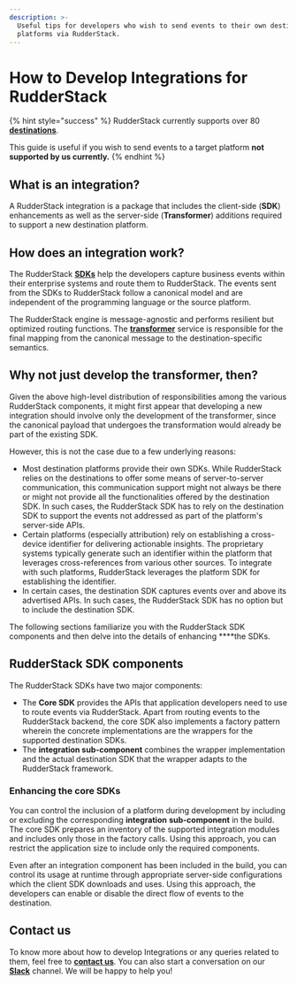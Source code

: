 ```yaml
---
description: >-
  Useful tips for developers who wish to send events to their own destination
  platforms via RudderStack.
---
```


# How to Develop Integrations for RudderStack

{% hint style="success" %}
RudderStack currently supports over 80 [**destinations**](../../destinations/).

This guide is useful if you wish to send events to a target platform **not supported by us currently.**
{% endhint %}

## What is an integration?

‌A RudderStack integration is a package that includes the client-side \(**SDK**\) enhancements as well as the server-side \(**Transformer**\) additions required to support a new destination platform. 

## How does an integration work?

The RudderStack [**SDKs**](../../stream-sources/rudderstack-sdk-integration-guides/) help the developers capture business events within their enterprise systems and route them to RudderStack. The events sent from the SDKs to RudderStack follow a canonical model and are independent of the programming language or the source platform. 

The RudderStack engine is message-agnostic and performs resilient but optimized routing functions. The [**transformer**](https://github.com/rudderlabs/rudder-transformer) service is responsible for the final mapping from the canonical message to the destination-specific semantics.

## Why not just develop the transformer, then?

Given the above high-level distribution of responsibilities among the various RudderStack components, it might first appear that developing a new integration should involve only the development of the transformer, since the canonical payload that undergoes the transformation would already be part of the existing SDK. 

However, this is not the case due to a few underlying reasons:

* Most destination platforms provide their own SDKs. While RudderStack relies on the destinations to offer some means of server-to-server communication, this communication support might not always be there or might not provide all the functionalities offered by the destination SDK. In such cases, the RudderStack SDK has to rely on the destination SDK to support the events not addressed as part of the platform's server-side APIs. 
* Certain platforms \(especially attribution\) rely on establishing a cross-device identifier for delivering actionable insights. The proprietary systems typically generate such an identifier within the platform that leverages cross-references from various other sources. To integrate with such platforms, RudderStack leverages the platform SDK for establishing the identifier. 
* In certain cases, the destination SDK captures events over and above its advertised APIs. In such cases, the RudderStack SDK has no option but to include the destination SDK.

‌The following sections familiarize you with the RudderStack SDK components and then delve into the details of enhancing ****the SDKs.

## RudderStack SDK components

The RudderStack SDKs have two major components‌:

* The **Core SDK** provides the APIs that application developers need to use to route events via RudderStack. Apart from routing events to the RudderStack backend, the core SDK also implements a factory pattern wherein the concrete implementations are the wrappers for the supported destination SDKs. 
* The **integration sub-component** combines the wrapper implementation and the actual destination SDK that the wrapper adapts to the RudderStack framework.

### Enhancing the core SDKs

You can control the inclusion of a platform during development by including or excluding the corresponding **integration** **sub-component** in the build. The core SDK prepares an inventory of the supported integration modules and includes only those in the factory calls. Using this approach, you can restrict the application size to include only the required components.

‌Even after an integration component has been included in the build, you can control its usage at runtime through appropriate server-side configurations which the client SDK downloads and uses. Using this approach, the developers can enable or disable the direct flow of events to the destination.

## Contact us <a id="docs-internal-guid-a89efda1-7fff-16e0-53f3-fc73af7d3e3a"></a>

To know more about how to develop Integrations or any queries related to them, feel free to [**contact us**](mailto:%20docs@rudderstack.com). You can also start a conversation on our [**Slack**](https://resources.rudderstack.com/join-rudderstack-slack) channel. We will be happy to help you!


